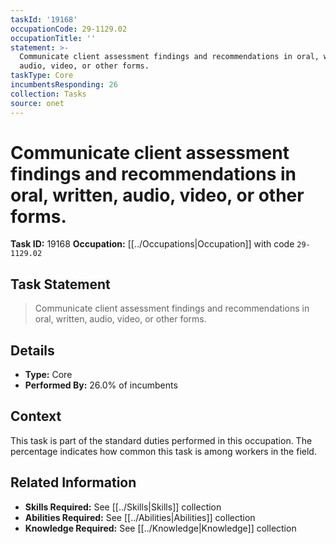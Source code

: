 ```yaml
---
taskId: '19168'
occupationCode: 29-1129.02
occupationTitle: ''
statement: >-
  Communicate client assessment findings and recommendations in oral, written,
  audio, video, or other forms.
taskType: Core
incumbentsResponding: 26
collection: Tasks
source: onet
---
```

# Communicate client assessment findings and recommendations in oral, written, audio, video, or other forms.

**Task ID:** 19168
**Occupation:** [[../Occupations|Occupation]] with code `29-1129.02`

## Task Statement

> Communicate client assessment findings and recommendations in oral, written, audio, video, or other forms.

## Details

- **Type:** Core
- **Performed By:** 26.0% of incumbents

## Context

This task is part of the standard duties performed in this occupation. The percentage indicates how common this task is among workers in the field.

## Related Information

- **Skills Required:** See [[../Skills|Skills]] collection
- **Abilities Required:** See [[../Abilities|Abilities]] collection
- **Knowledge Required:** See [[../Knowledge|Knowledge]] collection
